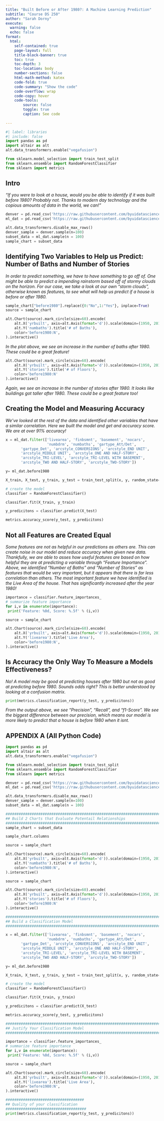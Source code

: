 ```yaml
---
title: "Built Before or After 1980?: A Machine Learning Prediction"
subtitle: "Course DS 250"
author: "Sarah Dorny"
execute: 
  warning: false
  echo: false
format:
  html:
    self-contained: true
    page-layout: full
    title-block-banner: true
    toc: true
    toc-depth: 3
    toc-location: body
    number-sections: false
    html-math-method: katex
    code-fold: true
    code-summary: "Show the code"
    code-overflow: wrap
    code-copy: hover
    code-tools:
        source: false
        toggle: true
        caption: See code
    
---
```


```python
#| label: libraries
#| include: false
import pandas as pd
import altair as alt
alt.data_transformers.enable("vegafusion")

from sklearn.model_selection import train_test_split
from sklearn.ensemble import RandomForestClassifier
from sklearn import metrics

```


## Intro
_"If you were to look at a house, would you be able to identify if it was built before 1980? Probably not. Thanks to modern day technology and the copious amounts of data in the world, we can!"_

```python
denver = pd.read_csv('https://raw.githubusercontent.com/byuidatascience/data4dwellings/master/data-raw/dwellings_denver/dwellings_denver.csv')
ml_dat = pd.read_csv('https://raw.githubusercontent.com/byuidatascience/data4dwellings/master/data-raw/dwellings_ml/dwellings_ml.csv')

alt.data_transformers.disable_max_rows()
denver_sample = denver.sample(n=100)
subset_data = ml_dat.sample(n = 100)
sample_chart = subset_data
```


## Identifying Two Variables to Help us Predict: Number of Baths and Number of Stories

_In order to predict something, we have to have something to go off of. One might be able to predict a impending rainstorm based off of stormy clouds on the horizon. For our case, we take a look at our own "storm clouds", otherwise known as features, to see what will help us predict if a house is before or after 1980._ 

```python
sample_chart["before1980"].replace({0:"No",1:"Yes"}, inplace=True)
source = sample_chart

alt.Chart(source).mark_circle(size=60).encode(
    alt.X('yrbuilt', axis=alt.Axis(format='d')).scale(domain=(1950, 2015)).title('Year Built'),
    alt.Y('numbaths').title('# of Baths'),
    color='before1980:N',
).interactive()

```

_In the plot above, we see an increase in the number of baths after 1980. These could be a great feature!_

```python
alt.Chart(source).mark_circle(size=60).encode(
    alt.X('yrbuilt', axis=alt.Axis(format='d')).scale(domain=(1950, 2015)).title('Year Built'),
    alt.Y('stories').title('# of Floors'),
    color='before1980:N'
).interactive()

```

_Again, we see an increase in the number of stories after 1980. It looks like buildings got taller after 1980. These could be a great feature too!_

## Creating the Model and Measuring Accuracy

_We've looked at the rest of the data and identified other variables that have a similar correlation. Here we built the model and get and accuracy score. We are at over 91% accuracy!_

```python
x = ml_dat.filter(['livearea', 'finbsmnt', 'basement', 'nocars', 
                   'numbdrm', 'numbaths', 'gartype_Att/Det', 
       'gartype_Det', 'arcstyle_CONVERSIONS', 'arcstyle_END UNIT',
       'arcstyle_MIDDLE UNIT', 'arcstyle_ONE AND HALF-STORY',
       'arcstyle_TRI-LEVEL', 'arcstyle_TRI-LEVEL WITH BASEMENT',
       'arcstyle_TWO AND HALF-STORY', 'arcstyle_TWO-STORY'])

y= ml_dat.before1980

X_train, X_test, y_train, y_test = train_test_split(x, y, random_state=166,test_size=0.2)

# create the model
classifier = RandomForestClassifier()

classifier.fit(X_train, y_train)

y_predicitons = classifier.predict(X_test)

metrics.accuracy_score(y_test, y_predicitons)
```

## Not all Features are Created Equal

_Some features are not as helpful in our predictions as others are. This can create noise in our model and reduce accuracy when given new data. Thankfully, we are able to asses how useful features are based on how helpful they are at predicting a variable through "Feature Importance". Above, we identified "Number of Baths" and "Number of Stories" as features that would be very important, but it appears that there is far less correlation than others. The most important feature we have identified is the Live Area of the house. That has significantly increased after the year 1980!_

```python
importance = classifier.feature_importances_
# summarize feature importance
for i,v in enumerate(importance):
 print('Feature: %0d, Score: %.5f' % (i,v))

```

```python
source = sample_chart

alt.Chart(source).mark_circle(size=60).encode(
    alt.X('yrbuilt', axis=alt.Axis(format='d')).scale(domain=(1950, 2015)).title('Year Built'),
    alt.Y('livearea').title('Live Area'),
    color='before1980:N',
).interactive()
```

## Is Accuracy the Only Way To Measure a Models Effectiveness?

_No! A model may be good at predicting houses after 1980 but not as good at predicting before 1980. Sounds odds right? This is better understood by looking at a confusion matrix._

```python
print(metrics.classification_report(y_test, y_predicitons))
```

_From the output above, we see "Precision", "Recall", and "f1-Score". We see the biggest difference between our precision, which means our model is more likely to predict that a house is before 1980 when it isnt._

## APPENDIX A (All Python Code)
```python
import pandas as pd
import altair as alt
alt.data_transformers.enable("vegafusion")

from sklearn.model_selection import train_test_split
from sklearn.ensemble import RandomForestClassifier
from sklearn import metrics

denver = pd.read_csv('https://raw.githubusercontent.com/byuidatascience/data4dwellings/master/data-raw/dwellings_denver/dwellings_denver.csv')
ml_dat = pd.read_csv('https://raw.githubusercontent.com/byuidatascience/data4dwellings/master/data-raw/dwellings_ml/dwellings_ml.csv')

alt.data_transformers.disable_max_rows()
denver_sample = denver.sample(n=100)
subset_data = ml_dat.sample(n = 100)

#########################################################################
## Build 2 Charts that Evaluate Potentail Relationships
##########################################################################
sample_chart = subset_data

sample_chart.columns

source = sample_chart

alt.Chart(source).mark_circle(size=60).encode(
    alt.X('yrbuilt', axis=alt.Axis(format='d')).scale(domain=(1950, 2015)).title('Year Built'),
    alt.Y('numbaths').title('# of Baths'),
    color='before1980:N',
).interactive()

source = sample_chart

alt.Chart(source).mark_circle(size=60).encode(
    alt.X('yrbuilt', axis=alt.Axis(format='d')).scale(domain=(1950, 2015)).title('Year Built'),
    alt.Y('stories').title('# of Floors'),
    color='before1980:N'
).interactive()

#########################################################################
## Build a Classification Model
##########################################################################

x = ml_dat.filter(['livearea', 'finbsmnt', 'basement', 'nocars', 
                   'numbdrm', 'numbaths', 'gartype_Att/Det', 
       'gartype_Det', 'arcstyle_CONVERSIONS', 'arcstyle_END UNIT',
       'arcstyle_MIDDLE UNIT', 'arcstyle_ONE AND HALF-STORY',
       'arcstyle_TRI-LEVEL', 'arcstyle_TRI-LEVEL WITH BASEMENT',
       'arcstyle_TWO AND HALF-STORY', 'arcstyle_TWO-STORY'])

y= ml_dat.before1980

X_train, X_test, y_train, y_test = train_test_split(x, y, random_state=166,test_size=0.2)

# create the model
classifier = RandomForestClassifier()

classifier.fit(X_train, y_train)

y_predicitons = classifier.predict(X_test)

metrics.accuracy_score(y_test, y_predicitons)

#########################################################################
## Justify Your Classification Model 
##########################################################################

importance = classifier.feature_importances_
# summarize feature importance
for i,v in enumerate(importance):
 print('Feature: %0d, Score: %.5f' % (i,v))

source = sample_chart

alt.Chart(source).mark_circle(size=60).encode(
    alt.X('yrbuilt', axis=alt.Axis(format='d')).scale(domain=(1950, 2015)).title('Year Built'),
    alt.Y('livearea').title('Live Area'),
    color='before1980:N',
).interactive()

####################################
## Quality of your classification
#####################################
print(metrics.classification_report(y_test, y_predicitons))
```
